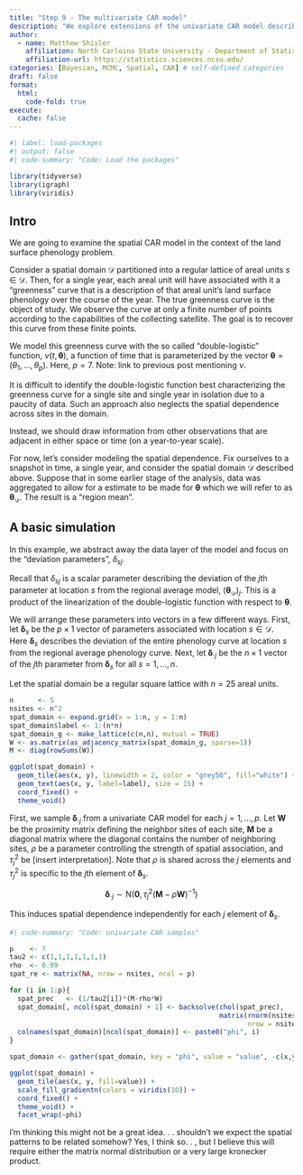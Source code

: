 ```yaml
---
title: "Step 9 - The multivariate CAR model"
description: "We explore extensions of the univariate CAR model described in Hierarchical Modeling and Analysis for Spatial data."
author:
  - name: Matthew Shisler
    affiliation: North Carloina State University - Department of Statistics
    affiliation-url: https://statistics.sciences.ncsu.edu/ 
categories: [Bayesian, MCMC, Spatial, CAR] # self-defined categories
draft: false 
format:
  html: 
    code-fold: true
execute: 
  cache: false
---
```



```r
#| label: load-packages
#| output: false
#| code-summary: "Code: Load the packages"

library(tidyverse)
library(igraph)
library(viridis)
```

## Intro

We are going to examine the spatial CAR model in the context of the land surface phenology problem.

Consider a spatial domain $\mathcal{D}$ partitioned into a regular lattice of areal units $s \in \mathcal{D}$. Then, for a single year, each areal unit will have associated with it a "greenness" curve that is a description of that areal unit's land surface phenology over the course of the year. The true greenness curve is the object of study. We observe the curve at only a finite number of points according to the capabilities of the collecting satellite. The goal is to recover this curve from these finite points.

We model this greenness curve with the so called "double-logistic" function, $\nu(t,\boldsymbol\theta)$, a function of time that is parameterized by the vector $\boldsymbol\theta = (\theta_1,\dots,\theta_p)$. Here, $p = 7$. Note: link to previous post mentioning $\nu$.

It is difficult to identify the double-logistic function best characterizing the greenness curve for a single site and single year in isolation due to a paucity of data. Such an approach also neglects the spatial dependence across sites in the domain.

Instead, we should draw information from other observations that are adjacent in either space or time (on a year-to-year scale).

For now, let's consider modeling the spatial dependence. Fix ourselves to a snapshot in time, a single year, and consider the spatial domain $\mathcal{D}$ described above. Suppose that in some earlier stage of the analysis, data was aggregated to allow for a estimate to be made for $\boldsymbol\theta$ which we will refer to as $\boldsymbol\theta_{\mathcal{D}}$. The result is a "region mean".

## A basic simulation

In this example, we abstract away the data layer of the model and focus on the "deviation parameters", $\delta_{sj}$.

Recall that $\delta_{sj}$ is a scalar parameter describing the deviation of the $j$th parameter at location $s$ from the regional average model, $(\boldsymbol\theta_{\mathcal{D}})_j$. This is a product of the linearization of the double-logistic function with respect to $\boldsymbol\theta$.

We will arrange these parameters into vectors in a few different ways. First, let $\boldsymbol\delta_s$ be the $p \times 1$ vector of parameters associated with location $s \in \mathcal{D}$. Here $\boldsymbol\delta_s$ describes the deviation of the entire phenology curve at location $s$ from the regional average phenology curve. Next, let $\boldsymbol\delta_{\cdot j}$ be the $n \times 1$ vector of the $j$th parameter from $\boldsymbol\delta_s$ for all $s = 1,\dots,n$.

Let the spatial domain be a regular square lattice with $n=25$ areal units.

```r
n      <- 5
nsites <- n^2
spat_domain <- expand.grid(x = 1:n, y = 1:n)
spat_domain$label <- 1:(n*n)
spat_domain_g <- make_lattice(c(n,n), mutual = TRUE)
W <- as.matrix(as_adjacency_matrix(spat_domain_g, sparse=1))
M <- diag(rowSums(W))

ggplot(spat_domain) +
  geom_tile(aes(x, y), linewidth = 2, color = "grey50", fill="white") +
  geom_text(aes(x, y, label=label), size = 15) +
  coord_fixed() + 
  theme_void()
```
 
First, we sample $\boldsymbol\delta_{\cdot j}$ from a univariate CAR model for each $j = 1,\dots,p$. Let $\mathbf{W}$ be the proximity matrix defining the neighbor sites of each site, $\mathbf{M}$ be a diagonal matrix where the diagonal contains the number of neighboring sites, $\rho$ be a parameter controlling the strength of spatial association, and $\tau^2_j$ be [insert interpretation]. Note that $\rho$ is shared across the $j$ elements and $\tau^2_j$ is specific to the $j$th element of $\boldsymbol\delta_s$.
 
$$
\boldsymbol\delta_{\cdot j} \sim \text{N}(\boldsymbol0, \tau_j^2(\mathbf{M}-\rho\mathbf{W})^{-1})
$$

This induces spatial dependence independently for each $j$ element of $\boldsymbol\delta_s$.

```r
#| code-summary: "Code: univariate CAR samples"

p    <- 7
tau2 <- c(1,1,1,1,1,1,1)
rho  <- 0.99
spat_re <- matrix(NA, nrow = nsites, ncol = p)

for (i in 1:p){
  spat_prec   <- (1/tau2[i])*(M-rho*W)
  spat_domain[, ncol(spat_domain) + 1] <- backsolve(chol(spat_prec), 
                                                    matrix(rnorm(nsites), 
                                                           nrow = nsites))
  colnames(spat_domain)[ncol(spat_domain)] <- paste0("phi", i)
}

spat_domain <- gather(spat_domain, key = "phi", value = "value", -c(x,y,label))
```

```r

ggplot(spat_domain) +
  geom_tile(aes(x, y, fill=value)) +
  scale_fill_gradientn(colors = viridis(10)) +
  coord_fixed() +  
  theme_void() +
  facet_wrap(~phi)


```

I'm thinking this might not be a great idea. . . shouldn't we expect the spatial patterns to be related somehow? Yes, I think so. . , but I believe this will require either the matrix normal distribution or a very large kronecker product.










